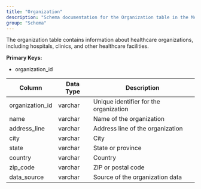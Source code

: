 ```yaml
---
title: "Organization"
description: "Schema documentation for the Organization table in the Metriport data model"
group: "Schema"
---
```


The organization table contains information about healthcare organizations, including hospitals, clinics, and other healthcare facilities.

**Primary Keys:**
* organization_id

| Column | Data Type | Description |
| ------ | --------- | ----------- |
| organization_id | varchar | Unique identifier for the organization |
| name | varchar | Name of the organization |
| address_line | varchar | Address line of the organization |
| city | varchar | City |
| state | varchar | State or province |
| country | varchar | Country |
| zip_code | varchar | ZIP or postal code |
| data_source | varchar | Source of the organization data |
